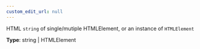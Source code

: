 ```yaml
---
custom_edit_url: null
---
```


<div>

</div>

HTML `string` of single/mutiple HTMLElement, or an instance of `HTMLElement`

**Type**: string \| HTMLElement

